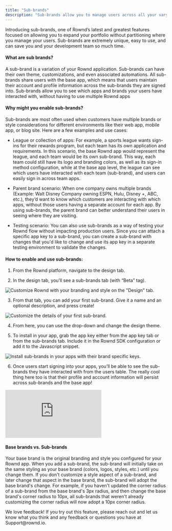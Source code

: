 ```yaml
---
title: "Sub-brands"
description: "Sub-brands allow you to manage users across all your varying apps, websites and products"
---
```


Introducing sub-brands, one of Rownd’s latest and greatest features focused on allowing you to expand your portfolio without partitioning where you manage your users. Sub-brands are extremely unique, easy to use, and can save you and your development team so much time.


#### What are sub brands?

A sub-brand is a variation of your Rownd application. Sub-brands can have their own theme, customizations, and even associated automations. All sub-brands share users with the base app, which means that users maintain their account and profile information across the sub-brands they are signed into. Sub-brands allow you to see which apps and brands your users have interacted with, without having to use multiple Rownd apps


#### Why might you enable sub-brands?

Sub-brands are most often used when customers have multiple brands or style considerations for different environments like their web app, mobile app, or blog site. Here are a few examples and use cases:

- League or collection of apps: For example, a sports league wants sign-ins for their rewards program, but each team has its own application and requirements. In this scenario, the base Rownd app would represent the league, and each team would be its own sub-brand. This way, each team could still have its logo and branding colors, as well as its sign-in method configuration, while at the base app level, the league can see which users have interacted with each team (sub-brand), and users can easily sign in across team apps.

- Parent brand scenario: When one company owns multiple brands (Example: Walt Disney Company owning ESPN, Hulu, Disney +, ABC, etc.), they’d want to know which customers are interacting with which apps, without those users having a separate account for each app. By using sub-brands, the parent brand can better understand their users in seeing where they are visiting.

- Testing scenario: You can also use sub-brands as a way of testing your Rownd flow without impacting production users. Since you can attach a specific app key to a sub-brand, you can create a sub-brand with changes that you'd like to change and use its app key in a separate testing environment to validate the changes.



#### How to enable and use sub-brands:

1. From the Rownd platform, navigate to the design tab.

2. In the design tab, you’ll see a sub-brands tab (with “Beta” tag).

![Customize Rownd with your branding and style on the "Design" tab.](/images/welcome-to-sub-brands.png)

3. From that tab, you can add your first sub-brand. Give it a name and an optional description, and press create!

![Customize the details of your first sub-brand.](/images/create-new-sub-brand.png)

4. From here, you can use the drop-down and change the design theme.

5. To install in your app, grab the app key either from the app key tab or from the sub-brands tab. Include it in the Rownd SDK configuration or add it to the Javascript snippet.

![Install sub-brands in your apps with their brand specific keys.](/images/sub-brand-app-key.png)

6. Once users start signing into your apps, you’ll be able to see the sub-brands they have interacted with from the users table. The really cool thing here too is that their profile and account information will persist across sub-brands and the base app!


<div style={{ position: 'relative', paddingBottom: '63.829787234042556%', height: '0' }}><iframe src="https://www.loom.com/embed/0d6865e81423495a938e1904e9c3b098?sid=3dd1371f-f31d-47d3-827a-a59ebab0f28c" frameborder="0" webkitallowfullscreen mozallowfullscreen allowfullscreen style={{ position: 'absolute', top: '0', left: '0', width: '100%', height: '100%'}}></iframe></div>

#### Base brands vs. Sub-brands

Your base brand is the original branding and style you configured for your Rownd app. When you add a sub-brand, the sub-brand will initially take on the same styling as your base brand (colors, logos, styles, etc.) until you change them. If you don't customize a style aspect of a sub-brand, and later change that aspect in the base brand, the sub-brand will adopt the base brand's change. For example, if you haven't updated the corner radius of a sub-brand from the base brand's 3px radius, and then change the base brand's corner radius to 10px, all sub-brands that weren't already customizing the corner radius will now adopt a 10px corner radius.

<Info>
We love feedback! If you try out this feature, please reach out and let us know what you think and any feedback or questions you have at Support@rownd.io.
</Info>
